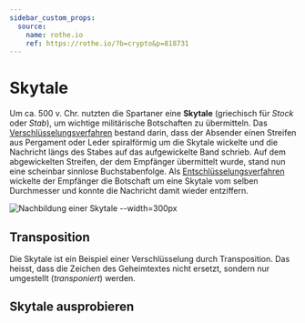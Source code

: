 ```yaml
---
sidebar_custom_props:
  source:
    name: rothe.io
    ref: https://rothe.io/?b=crypto&p=818731
---
```



# Skytale
Um ca. 500 v. Chr. nutzten die Spartaner eine **Skytale** (griechisch für _Stock_ oder _Stab_), um wichtige militärische Botschaften zu übermitteln. Das [Verschlüsselungsverfahren](../01-Grundbegriffe.mdx#die-begriffe-der-kryptographie) bestand darin, dass der Absender einen Streifen aus Pergament oder Leder spiralförmig um die Skytale wickelte und die Nachricht längs des Stabes auf das aufgewickelte Band schrieb. Auf dem abgewickelten Streifen, der dem Empfänger übermittelt wurde, stand nun eine scheinbar sinnlose Buchstabenfolge. Als [Entschlüsselungsverfahren](../01-Grundbegriffe.mdx#die-begriffe-der-kryptographie) wickelte der Empfänger die Botschaft um eine Skytale vom selben Durchmesser und konnte die Nachricht damit wieder entziffern.

![Nachbildung einer Skytale --width=300px](img/skytale.png)

## Transposition
Die Skytale ist ein Beispiel einer Verschlüsselung durch Transposition. Das heisst, dass die Zeichen des Geheimtextes nicht ersetzt, sondern nur umgestellt (*transponiert*) werden.

## Skytale ausprobieren
<Skytale />

